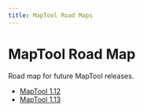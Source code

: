 ```yaml
---
title: MapTool Road Maps
---
```



# MapTool Road Map
Road map for future MapTool releases.
* [MapTool 1.12](./MapTool-1.12)
* [MapTool 1.13](./MapTool-1.13)
